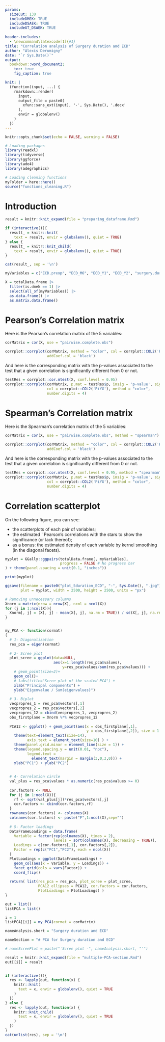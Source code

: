 ```yaml
---
params:
  sizeCut: 130
  includeDMEK: TRUE
  includeDSAEK: TRUE
  includeUT_DSAEK: TRUE
  
header-includes:
  - \newcommand\latexcode[1]{#1}
title: "Correlation analysis of Surgery duration and ECD"
author: "Alexis Derumigny"
date: "`r Sys.Date()`"
output: 
  bookdown::word_document2:
    toc: true
    fig_caption: true

knit: |
  (function(input, ...) {
    rmarkdown::render(
      input,
      output_file = paste0(
        xfun::sans_ext(input), '-', Sys.Date(), '.docx'
      ),
      envir = globalenv()
    )
  })
---
```


```r
knitr::opts_chunk$set(echo = FALSE, warning = FALSE)

# Loading packages
library(readxl)
library(tidyverse)
library(ggforce)
library(ade4)
library(adegraphics)

# Loading cleaning functions
myFolder = here::here()
source("functions_cleaning.R")
```

# Introduction

```r
result = knitr::knit_expand(file = "preparing_dataframe.Rmd")

if (interactive()){
  result_ = knitr::knit(
    text = result, envir = globalenv(), quiet = TRUE)
} else {
  result_ = knitr::knit_child(
    text = result, envir = globalenv(), quiet = TRUE)
}

cat(result_, sep = '\n')
```


```r
myVariables = c("ECD.preop", "ECD_M6", "ECD_Y1", "ECD_Y2", "surgery.duration")

X = totalData.frame |>
  filter(is.dmek == 1) |>
  select(all_of(myVariables)) |>
  as.data.frame() |>
  as.matrix.data.frame()
```


# Pearson's Correlation matrix

Here is the Pearson's correlation matrix of the 5 variables:

```r
corMatrix = cor(X, use = "pairwise.complete.obs")

corrplot::corrplot(corMatrix, method = "color", col = corrplot::COL2('PiYG'), 
                   addCoef.col = 'black')
```


And here is the corresponding matrix with the p-values associated to the test
that a given correlation is significantly different from 0 or not.

```r
testRes = corrplot::cor.mtest(X, conf.level = 0.95)
corrplot::corrplot(corMatrix, p.mat = testRes$p, insig = 'p-value', sig.level = -1, 
                   col = corrplot::COL2('PiYG'), method = "color",
                   number.digits = 4)
```


# Spearman's Correlation matrix

Here is the Spearman's correlation matrix of the 5 variables:

```r
corMatrix = cor(X, use = "pairwise.complete.obs", method = "spearman")

corrplot::corrplot(corMatrix, method = "color", col = corrplot::COL2('PiYG'), 
                   addCoef.col = 'black')
```


And here is the corresponding matrix with the p-values associated to the test
that a given correlation is significantly different from 0 or not.

```r
testRes = corrplot::cor.mtest(X, conf.level = 0.95, method = "spearman")
corrplot::corrplot(corMatrix, p.mat = testRes$p, insig = 'p-value', sig.level = -1, 
                   col = corrplot::COL2('PiYG'), method = "color",
                   number.digits = 4)
```


# Correlation scatterplot


On the following figure, you can see:

- the scatterplots of each pair of variables;
- the estimated ¨Pearson's correlations with the stars to show the significance (or lack thereof);
- as a bonus: the estimated density of each variable by kernel smoothing
(in the diagonal facets).

```r
myplot = GGally::ggpairs(totalData.frame[, myVariables],
                         progress = FALSE # No progress bar
) + theme(panel.spacing = unit(0.1, "inches"))

print(myplot)

ggsave(filename = paste0("plot_Sduration_ECD", "-", Sys.Date(), ".jpg"),
       plot = myplot, width = 2500, height = 2500, units = "px")
```



```r
# Removing unnecessary columns
Xnorm = matrix(nrow = nrow(X), ncol = ncol(X))
for (j in 1:ncol(X)){
  Xnorm[, j] = (X[, j] - mean(X[, j], na.rm = TRUE)) / sd(X[, j], na.rm = TRUE)
}


my_PCA <- function(cormat)
{
  # 1- Diagonalization
  res_pca = eigen(cormat)
  
  # 2- Scree plot
  plot_scree = ggplot(data=NULL,
                      aes(x=1:length(res_pca$values),
                          y=res_pca$values/sum(res_pca$values))) +
    # geom_point(size=2)+
    geom_col()+
    # labs(title="Scree plot of the scaled PCA") +
    xlab("Principal components") +
    ylab("Eigenvalue / Sum(eigenvalues)")
  
  # 3- Biplot 
  vecpropres_1 = res_pca$vectors[,1]
  vecpropres_2 = res_pca$vectors[,2]
  vecpropres_12 = cbind(vecpropres_1, vecpropres_2)
  obs_firstplane = Xnorm %*% vecpropres_12
  
  PCA12 <- ggplot() + geom_point(aes(x = obs_firstplane[,1],
                                     y = obs_firstplane[,2]), size = 1.5) +
    theme(text=element_text(size=14),
          axis.text = element_text(size=10) ) +
    theme(panel.grid.minor = element_line(size = 1)) +
    theme(legend.spacing.y = unit(0.01, "npc"),
          legend.text =
            element_text(margin = margin(3,0,3,0))) +
    xlab("PC1") + ylab("PC2")
  
  
  # 4- Correlation circle
  val_plus = res_pca$values * as.numeric(res_pca$values >= 0)
  
  cor.factors <- NULL
  for (j in 1:ncol(X)){
    rf <- sqrt(val_plus[j])*res_pca$vectors[,j]
    cor.factors <- cbind(cor.factors,rf)
  }
  rownames(cor.factors) <- colnames(X)
  colnames(cor.factors) <- paste("F",1:ncol(X),sep="")
  
  # 5- Factor loadings
  DataFrameLoadings = data.frame(
    Variable = factor(rep(colnames(X), times = 2),
                      levels = sort(colnames(X), decreasing = TRUE)),
    Loadings = c(cor.factors[,1], cor.factors[,2]),
    Factor = rep(c("PC1","PC2"), each = ncol(X))
  )
  PlotLoadings = ggplot(DataFrameLoadings) +
    geom_col(aes(x = Variable, y = Loadings)) +
    facet_grid(cols = vars(Factor)) +
    coord_flip()
  
  return( list(res_pca = res_pca, plot_scree = plot_scree, 
               PCA12_ellipses = PCA12, cor.factors = cor.factors,
               PlotLoadings = PlotLoadings) )
}
```



```r
out = list()
listPCA = list()

i = 1
listPCA[[i]] = my_PCA(cormat = corMatrix)

nameAnalysis.short = "Surgery duration and ECD"

nameSection = "# PCA for Surgery duration and ECD"

# nameScreePlot = paste("'Scree plot -", nameAnalysis.short, "'")

result = knitr::knit_expand(file = "multiple-PCA-section.Rmd")
out[[i]] = result
  

if (interactive()){
  res <- lapply(out, function(x) {
    knitr::knit(
      text = x, envir = globalenv(), quiet = TRUE
    )
  })
} else {
  res <- lapply(out, function(x) {
    knitr::knit_child(
      text = x, envir = globalenv(), quiet = TRUE
    )
  })
}
cat(unlist(res), sep = '\n')
```


